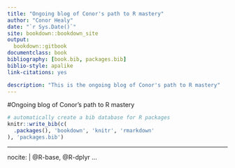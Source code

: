 --- 
title: "Ongoing blog of Conor's path to R mastery"
author: "Conor Healy"
date: "`r Sys.Date()`"
site: bookdown::bookdown_site
output: 
  bookdown::gitbook
documentclass: book
bibliography: [book.bib, packages.bib]
biblio-style: apalike
link-citations: yes

description: "This is the ongoing blog of Conor's path to R mastery"
---



#Ongoing blog of Conor's path to R mastery

```{r include=FALSE}
# automatically create a bib database for R packages
knitr::write_bib(c(
  .packages(), 'bookdown', 'knitr', 'rmarkdown'
), 'packages.bib')


```

---
nocite: | 
  @R-base, @R-dplyr
...
